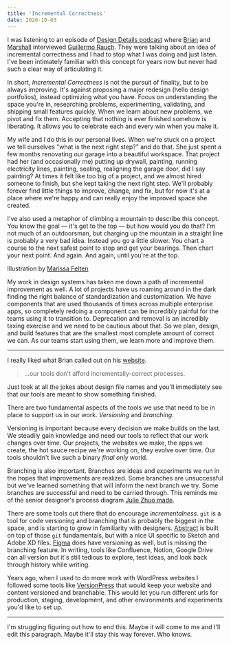 ```yaml
---
title: 'Incremental Correctness'
date: 2020-10-03
---
```



I was listening to an episode of [Design Details podcast](https://designdetails.fm/episodes/113490) where [Brian](https://twitter.com/brian_lovin) and [Marshall](https://twitter.com/marshallbock) interviewed [Guillermo Rauch](https://twitter.com/rauchg). They were talking about an idea of incremental correctness and I had to stop what I was doing and just listen. I've been intimately familiar with this concept for years now but never had such a clear way of articulating it.

In short, _Incremental Correctness_ is not the pursuit of finality, but to be always improving. It's against proposing a major redesign (hello design portfolios), instead optimizing what you have. Focus on understanding the space you're in, researching problems, experimenting, validating, and shipping small features quickly. When we learn about new problems, we pivot and fix them. Accepting that nothing is ever finished somehow is liberating. It allows you to celebrate each and every win when you make it.

My wife and I do this in our personal lives. When we're stuck on a project we tell ourselves "what is the next right step?" and do that. She just spent a few months renovating our garage into a beautiful workspace. That project had her (and occasionally me) putting up drywall, painting, running electricity lines, painting, sealing, realigning the garage door, did I say painting? At times it felt like too big of a project, and we almost hired someone to finish, but she kept taking the next right step. We'll probably forever find little things to improve, change, and fix, but for now it's at a place where we're happy and can really enjoy the improved space she created.

I've also used a metaphor of climbing a mountain to describe this concept. You know the goal &mdash; it's get to the top &mdash; but how would you do that? I'm not much of an outdoorsman, but charging up the mountain in a straight line is probably a very bad idea. Instead you go a little slower. You chart a course to the next safest point to stop and get your bearings. Then chart your next point. And again. And again, until you're at the top.

<Asset src={mountain} alt="a person climbing a mountain">
	Illustration by <a href="//marissaluca.com">Marissa Felten</a>
</Asset>

My work in design systems has taken me down a path of incremental improvement as well. A lot of projects have us roaming around in the dark finding the right balance of standardization and customization. We have components that are used thousands of times across multiple enterprise apps, so completely redoing a component can be incredibly painful for the teams using it to transition to. Deprecation and removal is an incredibly taxing exercise and we need to be cautious about that. So we plan, design, and build features that are the smallest most complete amount of correct we can. As our teams start using them, we learn more and improve them.

---

I really liked what Brian called out on his [website](https://brianlovin.com/overthought/incrementally-correct-personal-websites).

> ...our tools don't afford incrementally-correct processes.

Just look at all the jokes about design file names and you'll immediately see that our tools are meant to show something finished.

<Asset src={files} alt="a giant list of poorly named design files" />

There are two fundamental aspects of the tools we use that need to be in place to support us in our work. _Versioning_ and _branching_.

Versioning is important because every decision we make builds on the last. We steadily gain knowledge and need our tools to reflect that our work changes over time. Our projects, the websites we make, the apps we create, the hot sauce recipe we're working on, they evolve over time. Our tools shouldn't live such a binary _final only_ world.

Branching is also important. Branches are ideas and experiments we run in the hopes that improvements are realized. Some branches are unsuccessful but we've learned something that will inform the next branch we try. Some branches are successful and need to be carried through. This reminds me of the senior designer's process diagram [Julie Zhuo made](https://medium.com/the-year-of-the-looking-glass/junior-designers-vs-senior-designers-fbe483d3b51e).

<Asset
	src="https://miro.medium.com/max/1000/1*v94epVSu0dQIdRXKnT-VSQ.png"
	href="https://medium.com/the-year-of-the-looking-glass/junior-designers-vs-senior-designers-fbe483d3b51e"
	alt="senior designer's process"
	caption="Julie Zhuo's Senior Designers Process"
/>

There are some tools out there that do encourage _incrementalness_. `git` is a tool for code versioning and branching that is probably the biggest in the space, and is starting to grow in familiarity with designers. [Abstract](https://www.abstract.com) is built on top of those `git` fundamentals, but with a nice UI specific to Sketch and Adobe XD files. [Figma](https://www.figma.com/files/recent) does have versioning as well, but is missing the branching feature. In writing, tools like Confluence, Notion, Google Drive can all version but it's still tedious to explore, test ideas, and look back through history while writing.

Years ago, when I used to do more work with WordPress websites I followed some tools like [VersionPress](https://versionpress.com) that would keep your website and content versioned and branchable. This would let you run different urls for production, staging, development, and other environments and experiments you'd like to set up.

---

I'm struggling figuring out how to end this. Maybe it will come to me and I'll edit this paragraph. Maybe it'll stay this way forever. Who knows.
